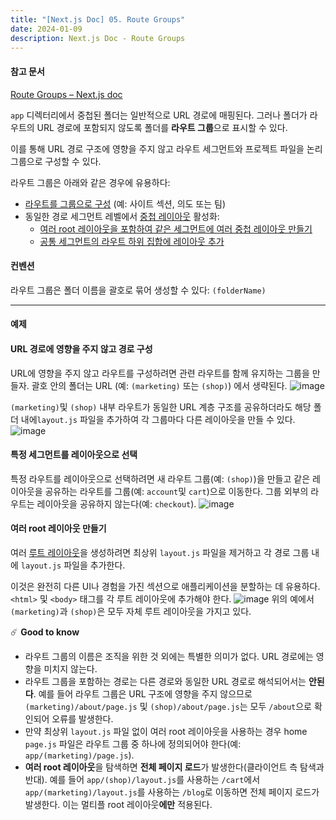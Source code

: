 ```yaml
---
title: "[Next.js Doc] 05. Route Groups"
date: 2024-01-09
description: Next.js Doc - Route Groups
---
```


#### 참고 문서

[Route Groups – Next.js doc](https://nextjs.org/docs/app/building-your-application/routing/route-groups)

`app` 디렉터리에서 중첩된 폴더는 일반적으로 URL 경로에 매핑된다. 그러나 폴더가 라우트의 URL 경로에 포함되지 않도록 폴더를 **라우트 그룹**으로 표시할 수 있다.

이를 통해 URL 경로 구조에 영향을 주지 않고 라우트 세그먼트와 프로젝트 파일을 논리 그룹으로 구성할 수 있다.

라우트 그룹은 아래와 같은 경우에 유용하다:

- [라우트를 그룹으로 구성](https://nextjs.org/docs/app/building-your-application/routing/route-groups#organize-routes-without-affecting-the-url-path) (예: 사이트 섹션, 의도 또는 팀)
- 동일한 경로 세그먼트 레벨에서 [중첩 레이아웃](https://nextjs.org/docs/app/building-your-application/routing/pages-and-layouts) 활성화:
  - [여러 root 레이아웃을 포함하여 같은 세그먼트에 여러 중첩 레이아웃 만들기](https://nextjs.org/docs/app/building-your-application/routing/route-groups#creating-multiple-root-layouts)
  - [공통 세그먼트의 라우트 하위 집합에 레이아웃 추가](https://nextjs.org/docs/app/building-your-application/routing/route-groups#opting-specific-segments-into-a-layout)

#### 컨벤션

라우트 그룹은 폴더 이름을 괄호로 묶어 생성할 수 있다: `(folderName)`

---

#### 예제

#### URL 경로에 영향을 주지 않고 경로 구성

URL에 영향을 주지 않고 라우트를 구성하려면 관련 라우트를 함께 유지하는 그룹을 만들자. 괄호 안의 폴더는 URL (예: `(marketing)` 또는 `(shop)`) 에서 생략된다.
![image](https://github.com/tamoimi/tami-dev-blog/assets/100749520/46ce5e36-ec7f-4fd4-91bc-69cf7ab25b88)

`(marketing)`및 `(shop)` 내부 라우트가 동일한 URL 계층 구조를 공유하더라도 해당 폴더 내에`layout.js` 파일을 추가하여 각 그룹마다 다른 레이아웃을 만들 수 있다.
![image](https://github.com/tamoimi/tami-dev-blog/assets/100749520/8fb29089-0a05-4c02-9c87-4ae0aba01b8a)

#### 특정 세그먼트를 레이아웃으로 선택

특정 라우트를 레이아웃으로 선택하려면 새 라우트 그룹(예: `(shop)`)을 만들고 같은 레이아웃을 공유하는 라우트를 그룹(예: `account`및 `cart`)으로 이동한다. 그룹 외부의 라우트는 레이아웃을 공유하지 않는다(예: `checkout`).
![image](https://github.com/tamoimi/tami-dev-blog/assets/100749520/e4a01057-bbcd-474c-9089-7290969f302c)

#### 여러 root 레이아웃 만들기

여러 [루트 레이아웃](https://nextjs.org/docs/app/building-your-application/routing/pages-and-layouts#root-layout-required)을 생성하려면 최상위 `layout.js` 파일을 제거하고 각 경로 그룹 내에 `layout.js` 파일을 추가한다.

이것은 완전히 다른 UI나 경험을 가진 섹션으로 애플리케이션을 분할하는 데 유용하다. `<html>` 및 `<body>` 태그를 각 루트 레이아웃에 추가해야 한다.
![image](https://github.com/tamoimi/tami-dev-blog/assets/100749520/4ebc7cc5-863b-4e89-b2e6-e2881556d728)
위의 예에서 `(marketing)`과 `(shop)`은 모두 자체 루트 레이아웃을 가지고 있다.

☄️ **Good to know**

- 라우트 그룹의 이름은 조직을 위한 것 외에는 특별한 의미가 없다. URL 경로에는 영향을 미치지 않는다.
- 라우트 그룹을 포함하는 경로는 다른 경로와 동일한 URL 경로로 해석되어서는 **안된다**. 예를 들어 라우트 그룹은 URL 구조에 영향을 주지 않으므로 `(marketing)/about/page.js` 및 `(shop)/about/page.js`는 모두 `/about`으로 확인되어 오류를 발생한다.
- 만약 최상위 `layout.js` 파일 없이 여러 root 레이아웃을 사용하는 경우 home `page.js` 파일은 라우트 그룹 중 하나에 정의되어야 한다(예: `app/(marketing)/page.js`).
- **여러 root 레이아웃**을 탐색하면 **전체 페이지 로드**가 발생한다(클라이언트 측 탐색과 반대). 예를 들어 `app/(shop)/layout.js`를 사용하는 `/cart`에서 `app/(marketing)/layout.js`를 사용하는 `/blog`로 이동하면 전체 페이지 로드가 발생한다. 이는 멀티플 root 레이아웃**에만** 적용된다.
